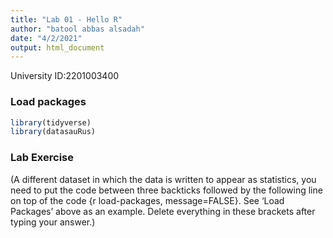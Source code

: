 ```yaml
---
title: "Lab 01 - Hello R"
author: "batool abbas alsadah"
date: "4/2/2021"
output: html_document
---
```


University ID:2201003400

### Load packages

```r
library(tidyverse) 
library(datasauRus)
```


### Lab Exercise

(A different dataset in which the data is written to appear as statistics, you need to put the code between three backticks followed by the following line on top of the code {r load-packages, message=FALSE}. See 'Load Packages' above as an example. Delete everything in these brackets after typing your answer.)